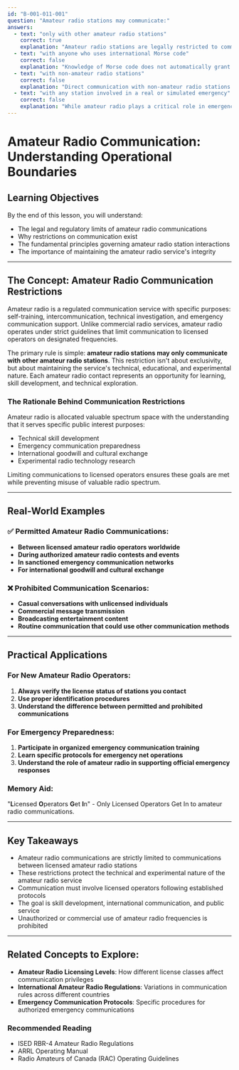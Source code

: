 ```yaml
---
id: "B-001-011-001"
question: "Amateur radio stations may communicate:"
answers:
  - text: "only with other amateur radio stations"
    correct: true
    explanation: "Amateur radio stations are legally restricted to communicating only with other licensed amateur radio stations. This regulation ensures the integrity of the amateur radio service, prevents unauthorized or commercial use of amateur frequencies, and maintains the fundamental purpose of amateur radio as a non-commercial communication and experimentation platform."
  - text: "with anyone who uses international Morse code"
    correct: false
    explanation: "Knowledge of Morse code does not automatically grant communication privileges. Only licensed amateur radio operators with appropriate authorization can legally communicate on amateur radio frequencies, regardless of their communication mode or skill set."
  - text: "with non-amateur radio stations"
    correct: false
    explanation: "Direct communication with non-amateur radio stations is generally prohibited. There are extremely limited exceptions during emergency communications or specific authorized activities, but routine communication with non-amateur stations is not permitted under standard amateur radio regulations."
  - text: "with any station involved in a real or simulated emergency"
    correct: false
    explanation: "While amateur radio plays a critical role in emergency communications, operators cannot simply communicate with any emergency station. Communication must still follow established protocols, involve licensed amateur radio operators, and adhere to regulatory guidelines."
---
```


# Amateur Radio Communication: Understanding Operational Boundaries

## Learning Objectives
By the end of this lesson, you will understand:
- The legal and regulatory limits of amateur radio communications
- Why restrictions on communication exist
- The fundamental principles governing amateur radio station interactions
- The importance of maintaining the amateur radio service's integrity

---

## The Concept: Amateur Radio Communication Restrictions

Amateur radio is a regulated communication service with specific purposes: self-training, intercommunication, technical investigation, and emergency communication support. Unlike commercial radio services, amateur radio operates under strict guidelines that limit communication to licensed operators on designated frequencies.

The primary rule is simple: **amateur radio stations may only communicate with other amateur radio stations**. This restriction isn't about exclusivity, but about maintaining the service's technical, educational, and experimental nature. Each amateur radio contact represents an opportunity for learning, skill development, and technical exploration.

### The Rationale Behind Communication Restrictions

Amateur radio is allocated valuable spectrum space with the understanding that it serves specific public interest purposes:
- Technical skill development
- Emergency communication preparedness
- International goodwill and cultural exchange
- Experimental radio technology research

Limiting communications to licensed operators ensures these goals are met while preventing misuse of valuable radio spectrum.

---

## Real-World Examples

### ✅ Permitted Amateur Radio Communications:
- **Between licensed amateur radio operators worldwide**
- **During authorized amateur radio contests and events**
- **In sanctioned emergency communication networks**
- **For international goodwill and cultural exchange**

### ❌ Prohibited Communication Scenarios:
- **Casual conversations with unlicensed individuals**
- **Commercial message transmission**
- **Broadcasting entertainment content**
- **Routine communication that could use other communication methods**

---

## Practical Applications

### For New Amateur Radio Operators:
1. **Always verify the license status of stations you contact**
2. **Use proper identification procedures**
3. **Understand the difference between permitted and prohibited communications**

### For Emergency Preparedness:
1. **Participate in organized emergency communication training**
2. **Learn specific protocols for emergency net operations**
3. **Understand the role of amateur radio in supporting official emergency responses**

### Memory Aid:
"**L**icensed **O**perators **G**et **I**n" - Only Licensed Operators Get In to amateur radio communications.

---

## Key Takeaways

- Amateur radio communications are strictly limited to communications between licensed amateur radio stations
- These restrictions protect the technical and experimental nature of the amateur radio service
- Communication must involve licensed operators following established protocols
- The goal is skill development, international communication, and public service
- Unauthorized or commercial use of amateur radio frequencies is prohibited

---

## Related Concepts to Explore:
- **Amateur Radio Licensing Levels**: How different license classes affect communication privileges
- **International Amateur Radio Regulations**: Variations in communication rules across different countries
- **Emergency Communication Protocols**: Specific procedures for authorized emergency communications

### Recommended Reading
- ISED RBR-4 Amateur Radio Regulations
- ARRL Operating Manual
- Radio Amateurs of Canada (RAC) Operating Guidelines